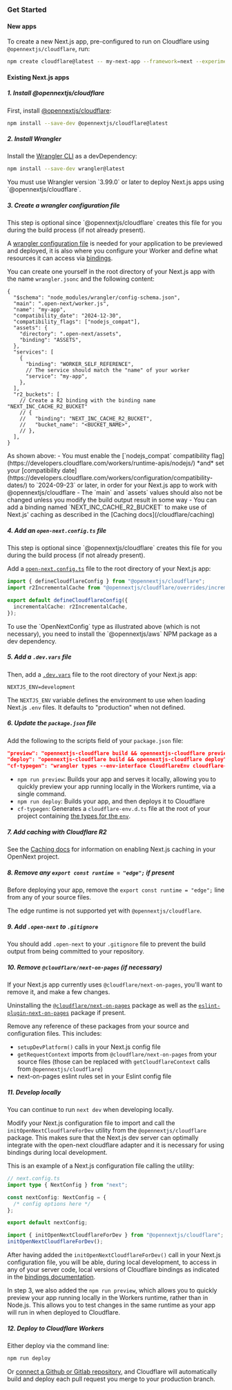 
### Get Started

#### New apps

To create a new Next.js app, pre-configured to run on Cloudflare using `@opennextjs/cloudflare`, run:

```sh
npm create cloudflare@latest -- my-next-app --framework=next --experimental
```

#### Existing Next.js apps

##### 1. Install @opennextjs/cloudflare

First, install [@opennextjs/cloudflare](https://www.npmjs.com/package/@opennextjs/cloudflare):

```sh
npm install --save-dev @opennextjs/cloudflare@latest
```

##### 2. Install Wrangler

Install the [Wrangler CLI](https://developers.cloudflare.com/workers/wrangler/) as a devDependency:

```sh
npm install --save-dev wrangler@latest
```

<Callout>
  You must use Wrangler version `3.99.0` or later to deploy Next.js apps using `@opennextjs/cloudflare`.
</Callout>

##### 3. Create a wrangler configuration file

<Callout type="info">
  This step is optional since `@opennextjs/cloudflare` creates this file for you during the build process (if
  not already present).
</Callout>

A [wrangler configuration file](https://developers.cloudflare.com/workers/wrangler/configuration/) is needed for your
application to be previewed and deployed, it is also where you configure your Worker and define what resources it can access via [bindings](https://developers.cloudflare.com/workers/runtime-apis/bindings/service-bindings).

You can create one yourself in the root directory of your Next.js app with the name `wrangler.jsonc` and the following content:

```jsonc
{
  "$schema": "node_modules/wrangler/config-schema.json",
  "main": ".open-next/worker.js",
  "name": "my-app",
  "compatibility_date": "2024-12-30",
  "compatibility_flags": ["nodejs_compat"],
  "assets": {
    "directory": ".open-next/assets",
    "binding": "ASSETS",
  },
  "services": [
    {
      "binding": "WORKER_SELF_REFERENCE",
      // The service should match the "name" of your worker
      "service": "my-app",
    },
  ],
  "r2_buckets": [
    // Create a R2 binding with the binding name "NEXT_INC_CACHE_R2_BUCKET"
    // {
    //   "binding": "NEXT_INC_CACHE_R2_BUCKET",
    //   "bucket_name": "<BUCKET_NAME>",
    // },
  ],
}
```

<Callout>
  As shown above: - You must enable the [`nodejs_compat` compatibility
  flag](https://developers.cloudflare.com/workers/runtime-apis/nodejs/) *and* set your [compatibility
  date](https://developers.cloudflare.com/workers/configuration/compatibility-dates/) to `2024-09-23` or
  later, in order for your Next.js app to work with @opennextjs/cloudflare - The `main` and `assets` values
  should also not be changed unless you modify the build output result in some way - You can add a binding
  named `NEXT_INC_CACHE_R2_BUCKET` to make use of Next.js' caching as described in the [Caching
  docs](/cloudflare/caching)
</Callout>

##### 4. Add an `open-next.config.ts` file

<Callout type="info">
  This step is optional since `@opennextjs/cloudflare` creates this file for you during the build process (if
  not already present).
</Callout>

Add a [`open-next.config.ts`](https://opennext.js.org/aws/config) file to the root directory of your Next.js app:

```ts
import { defineCloudflareConfig } from "@opennextjs/cloudflare";
import r2IncrementalCache from "@opennextjs/cloudflare/overrides/incremental-cache/r2-incremental-cache";

export default defineCloudflareConfig({
  incrementalCache: r2IncrementalCache,
});
```

<Callout>
  To use the `OpenNextConfig` type as illustrated above (which is not necessary), you need to install the
  `@opennextjs/aws` NPM package as a dev dependency.
</Callout>

##### 5. Add a `.dev.vars` file

Then, add a [`.dev.vars`](https://developers.cloudflare.com/workers/testing/local-development/#local-only-environment-variables) file to the root directory of your Next.js app:

```text
NEXTJS_ENV=development
```

The `NEXTJS_ENV` variable defines the environment to use when loading Next.js `.env` files. It defaults to "production" when not defined.

##### 6. Update the `package.json` file

Add the following to the scripts field of your `package.json` file:

```json
"preview": "opennextjs-cloudflare build && opennextjs-cloudflare preview",
"deploy": "opennextjs-cloudflare build && opennextjs-cloudflare deploy",
"cf-typegen": "wrangler types --env-interface CloudflareEnv cloudflare-env.d.ts",
```

- `npm run preview`: Builds your app and serves it locally, allowing you to quickly preview your app running locally in the Workers runtime, via a single command.
- `npm run deploy`: Builds your app, and then deploys it to Cloudflare
- `cf-typegen`: Generates a `cloudflare-env.d.ts` file at the root of your project containing [the types for the `env`](https://developers.cloudflare.com/workers/wrangler/commands/#types).

##### 7. Add caching with Cloudflare R2

See the [Caching docs](/cloudflare/caching) for information on enabling Next.js caching in your OpenNext project.

##### 8. Remove any `export const runtime = "edge";` if present

Before deploying your app, remove the `export const runtime = "edge";` line from any of your source files.

The edge runtime is not supported yet with `@opennextjs/cloudflare`.

##### 9. Add `.open-next` to `.gitignore`

You should add `.open-next` to your `.gitignore` file to prevent the build output from being committed to your repository.

##### 10. Remove `@cloudflare/next-on-pages` (if necessary)

If your Next.js app currently uses `@cloudflare/next-on-pages`, you'll want to remove it, and make a few changes.

Uninstalling the [`@cloudflare/next-on-pages`](https://www.npmjs.com/package/@cloudflare/next-on-pages) package as well as the [`eslint-plugin-next-on-pages`](https://www.npmjs.com/package/eslint-plugin-next-on-pages) package if present.

Remove any reference of these packages from your source and configuration files.
This includes:

- `setupDevPlatform()` calls in your Next.js config file
- `getRequestContext` imports from `@cloudflare/next-on-pages` from your source files
  (those can be replaced with `getCloudflareContext` calls from `@opennextjs/cloudflare`)
- next-on-pages eslint rules set in your Eslint config file

##### 11. Develop locally

You can continue to run `next dev` when developing locally.

Modify your Next.js configuration file to import and call the `initOpenNextCloudflareForDev` utility
from the `@opennextjs/cloudflare` package. This makes sure that the Next.js dev server can optimally integrate with the open-next cloudflare adapter and it is necessary for using bindings during local development.

This is an example of a Next.js configuration file calling the utility:

```ts
// next.config.ts
import type { NextConfig } from "next";

const nextConfig: NextConfig = {
  /* config options here */
};

export default nextConfig;

import { initOpenNextCloudflareForDev } from "@opennextjs/cloudflare";
initOpenNextCloudflareForDev();
```

After having added the `initOpenNextCloudflareForDev()` call in your Next.js configuration file, you will be able, during local development, to access in any of your server code, local versions of Cloudflare bindings as indicated in the [bindings documentation](./bindings).

In step 3, we also added the `npm run preview`, which allows you to quickly preview your app running locally in the Workers runtime,
rather than in Node.js. This allows you to test changes in the same runtime as your app will run in when deployed to Cloudflare.

##### 12. Deploy to Cloudflare Workers

Either deploy via the command line:

```sh
npm run deploy
```

Or [connect a Github or Gitlab repository](https://developers.cloudflare.com/workers/ci-cd/), and Cloudflare will automatically build and deploy each pull request you merge to your production branch.
